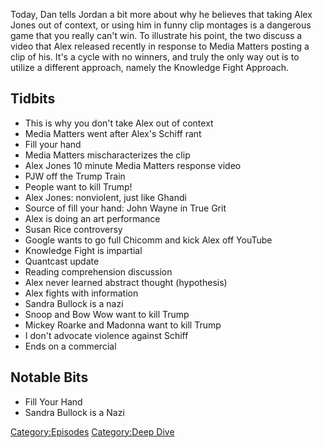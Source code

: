 {{DEFAULTSORT:
    #_EPISODE_0028:How Not To Cover Alex Jones
}}{{Episode
    | title           = How Not To Cover Alex Jones
    | caption         = [https://knowledgefight.libsyn.com/how-not-to-cover-alex-jones Listen to this episode on Libsyn]
    | episodeNumber   = 28
    | length          = 01:54:51
    | airDate         = April 10, 2017
    | episodeType     = [[:Category:Deep Dive|Deep Dive]]
    | appearance      = [[Paul Joseph Watson]], [[John Wayne]], [[Susan Rice]], [[Adam Schiff]]
    | beverage        = Conundrum Red Wine
    | previousEpisode = [[27: March 31, 2017]]
    | nextEpisode     = [[29: April 11, 2017]]
}}

{{Stub}}

Today, Dan tells Jordan a bit more about why he believes that taking Alex Jones out of context, or using him in funny clip montages is a dangerous game that you really can't win. To illustrate his point, the two discuss a video that Alex released recently in response to Media Matters posting a clip of his. It's a cycle with no winners, and truly the only way out is to utilize a different approach, namely the Knowledge Fight Approach.

==Tidbits==

*This is why you don't take Alex out of context
*Media Matters went after Alex's Schiff rant
*Fill your hand
*Media Matters mischaracterizes the clip
*Alex Jones 10 minute Media Matters response video
*PJW off the Trump Train
*People want to kill Trump!
*Alex Jones: nonviolent, just like Ghandi
*Source of fill your hand: John Wayne in True Grit
*Alex is doing an art performance
*Susan Rice controversy
*Google wants to go full Chicomm and kick Alex off YouTube
*Knowledge Fight is impartial
*Quantcast update
*Reading comprehension discussion
*Alex never learned abstract thought (hypothesis)
*Alex fights with information
*Sandra Bullock is a nazi
*Snoop and Bow Wow want to kill Trump
*Mickey Roarke and Madonna want to kill Trump
*I don't advocate violence against Schiff
*Ends on a commercial

==Notable Bits==

*Fill Your Hand
*Sandra Bullock is a Nazi

[[Category:Episodes]]
[[Category:Deep Dive]]

